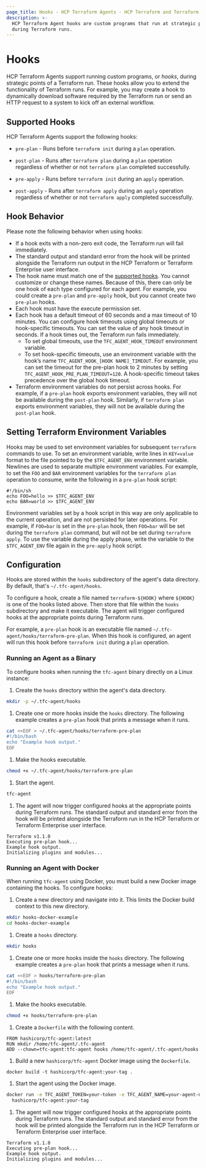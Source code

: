 ```yaml
---
page_title: Hooks - HCP Terraform Agents - HCP Terraform and Terraform Enterprise
description: >-
  HCP Terraform Agent hooks are custom programs that run at strategic points
  during Terraform runs.
---
```


# Hooks

HCP Terraform Agents support running custom programs, or _hooks_, during
strategic points of a Terraform run. These hooks allow you to extend the
functionality of Terraform runs. For example, you may create a hook to
dynamically download software required by the Terraform run or send an HTTP
request to a system to kick off an external workflow.

## Supported Hooks

HCP Terraform Agents support the following hooks:

- `pre-plan` - Runs before `terraform init` during a `plan` operation.

- `post-plan` - Runs after `terraform plan` during a `plan` operation
	regardless of whether or not `terraform plan` completed successfully.

- `pre-apply` - Runs before `terraform init` during an `apply` operation.

- `post-apply` - Runs after `terraform apply` during an `apply` operation
	regardless of whether or not `terraform apply` completed successfully.

## Hook Behavior 

Please note the following behavior when using hooks:

- If a hook exits with a non-zero exit code, the Terraform run will fail
	immediately.
- The standard output and standard error from the hook will be printed
	alongside the Terraform run output in the HCP Terraform or Terraform Enterprise user
	interface.
- The hook name must match one of the [supported hooks](#supported-hooks). You
	cannot customize or change these names. Because of this, there can only be
	one hook of each type configured for each agent. For example, you could
	create a `pre-plan` and `pre-apply` hook, but you cannot create two
	`pre-plan` hooks.
- Each hook must have the execute permission set.
- Each hook has a default timeout of 60 seconds and a max timeout of 10 minutes. 
  You can configure hook timeouts using global timeouts or hook-specific timeouts. 
  You can set the value of any hook timeout in seconds. If a hook times out, the Terraform 
  run fails immediately.
    - To set global timeouts, use the `TFC_AGENT_HOOK_TIMEOUT` environment variable.
    - To set hook-specific timeouts, use an environment variable with the hook’s name 
      `TFC_AGENT_HOOK_[HOOK NAME]_TIMEOUT`. For example, you can set the timeout for the 
      pre-plan hook to 2 minutes by setting `TFC_AGENT_HOOK_PRE_PLAN_TIMEOUT=120`.
      A hook-specific timeout takes precedence over the global hook timeout.
- Terraform environment variables do not persist across hooks. For example, if a
  `pre-plan` hook exports environment variables, they will not be available
  during the `post-plan` hook. Similarly, if `terraform plan` exports
  environment variables, they will not be available during the `post-plan` hook.

## Setting Terraform Environment Variables

Hooks may be used to set environment variables for subsequent `terraform`
commands to use. To set an environment variable, write lines in `KEY=value`
format to the file pointed to by the `$TFC_AGENT_ENV` environment variable.
Newlines are used to separate multiple environment variables. For example, to
set the `FOO` and `BAR` environment variables for the `terraform plan` operation
to consume, write the following in a `pre-plan` hook script:

```
#!/bin/sh
echo FOO=hello >> $TFC_AGENT_ENV
echo BAR=world >> $TFC_AGENT_ENV
```

Environment variables set by a hook script in this way are only applicable to
the current operation, and are not persisted for later operations. For example,
if `FOO=bar` is set in the `pre-plan` hook, then `FOO=bar` will be set during
the `terraform plan` command, but will not be set during `terraform apply`. To
use the variable during the apply phase, write the variable to the
`$TFC_AGENT_ENV` file again in the `pre-apply` hook script.

## Configuration

Hooks are stored within the `hooks` subdirectory of the agent's data directory.
By default, that's `~/.tfc-agent/hooks`.

To configure a hook, create a file named `terraform-${HOOK}` where `${HOOK}`
is one of the hooks listed above. Then store that file within the `hooks`
subdirectory and make it executable. The agent will trigger configured hooks
at the appropriate points during Terraform runs.

For example, a `pre-plan` hook is an executable file named
`~/.tfc-agent/hooks/terraform-pre-plan`. When this hook is configured, an agent
will run this hook before `terraform init` during a `plan` operation.

### Running an Agent as a Binary

To configure hooks when running the `tfc-agent` binary directly on a Linux
instance:

1. Create the `hooks` directory within the agent's data directory.

  ```sh
  mkdir -p ~/.tfc-agent/hooks
  ```

1. Create one or more hooks inside the `hooks` directory. The following
example creates a `pre-plan` hook that prints a message when it runs.

  ```sh
  cat <<EOF > ~/.tfc-agent/hooks/terraform-pre-plan
  #!/bin/bash
  echo "Example hook output."
  EOF
  ```

1. Make the hooks executable.

  ```sh
  chmod +x ~/.tfc-agent/hooks/terraform-pre-plan
  ```

1. Start the agent.

  ```sh
  tfc-agent
  ```

1. The agent will now trigger configured hooks at the appropriate points
during Terraform runs. The standard output and standard error from the hook
will be printed alongside the Terraform run in the HCP Terraform or Terraform Enterprise
user interface.

  ```
  Terraform v1.1.0
  Executing pre-plan hook...
  Example hook output.
  Initializing plugins and modules...
  ```

### Running an Agent with Docker 

When running `tfc-agent` using Docker, you must build a new Docker image
containing the hooks. To configure hooks:

1. Create a new directory and navigate into it. This limits the Docker build
context to this new directory.

  ```sh
  mkdir hooks-docker-example
  cd hooks-docker-example
  ```

1. Create a `hooks` directory.

  ```sh
  mkdir hooks
  ```

1. Create one or more hooks inside the `hooks` directory. The following
example creates a `pre-plan` hook that prints a message when it runs.

  ```sh
  cat <<EOF > hooks/terraform-pre-plan
  #!/bin/bash
  echo "Example hook output."
  EOF
  ```

1. Make the hooks executable.

  ```sh
  chmod +x hooks/terraform-pre-plan
  ```

1. Create a `Dockerfile` with the following content.

  ```
  FROM hashicorp/tfc-agent:latest
  RUN mkdir /home/tfc-agent/.tfc-agent
  ADD --chown=tfc-agent:tfc-agent hooks /home/tfc-agent/.tfc-agent/hooks
  ```

1. Build a new `hashicorp/tfc-agent` Docker image using the `Dockerfile`.

  ```
  docker build -t hashicorp/tfc-agent:your-tag .
  ```

1. Start the agent using the Docker image.

  ```sh
  docker run -e TFC_AGENT_TOKEN=your-token -e TFC_AGENT_NAME=your-agent-name \
    hashicorp/tfc-agent:your-tag
  ```

1. The agent will now trigger configured hooks at the appropriate points
during Terraform runs. The standard output and standard error from the hook
will be printed alongside the Terraform run in the HCP Terraform or Terraform Enterprise
user interface.

  ```
  Terraform v1.1.0
  Executing pre-plan hook...
  Example hook output.
  Initializing plugins and modules...
  ```
